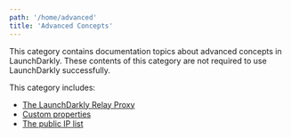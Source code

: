 ```yaml
---
path: '/home/advanced'
title: 'Advanced Concepts'
---
```


This category contains documentation topics about advanced concepts in LaunchDarkly. These contents of this category are not required to use LaunchDarkly successfully.

This category includes: 

* [The LaunchDarkly Relay Proxy](/home/advanced/relay-proxy)
* [Custom properties](/home/advanced/custom-properties)
* [The public IP list](/home/advanced/public-ip-list)
